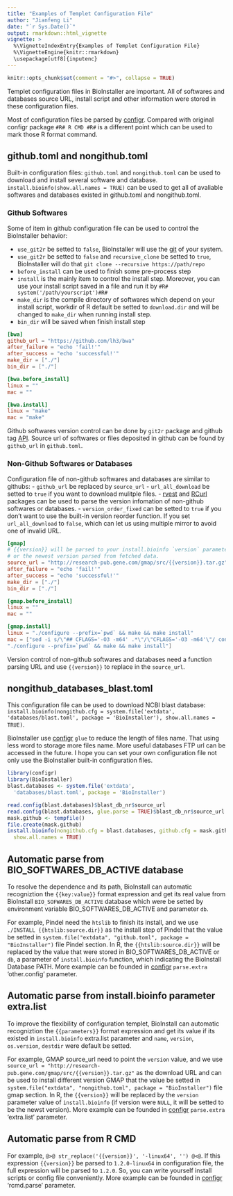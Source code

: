 ```yaml
---
title: "Examples of Templet Configuration File"
author: "Jianfeng Li"
date: "`r Sys.Date()`"
output: rmarkdown::html_vignette
vignette: >
  %\VignetteIndexEntry{Examples of Templet Configuration File}
  %\VignetteEngine{knitr::rmarkdown}
  \usepackage[utf8]{inputenc}
---
```


```r
knitr::opts_chunk$set(comment = "#>", collapse = TRUE)
```

Templet configuration files in BioInstaller are important. All of softwares and databases source URL, install script and other information were stored in these configuration files. 

Most of configuration files be parsed by [configr](https://github.com/Miachol/configr). Compared with original configr package `#R# R CMD #R#` is a different point which can be used to mark those R format command. 

## github.toml and nongithub.toml

Built-in configuration files: `github.toml` and `nongithub.toml` can be used to download and install several software and database. `install.bioinfo(show.all.names = TRUE)` can be used to get all of avaliable softwares and databases existed in github.toml and nongithub.toml.

### Github Softwares

Some of item in github configuration file can be used to control the BioInstaller behavior:

- `use_git2r` be setted to `false`, BioInstaller will use the [git](https://en.wikipedia.org/wiki/Git) of your system.
- `use_git2r` be setted to `false` and `recursive_clone` be setted to `true`, BioInstaller will do that `git clone --recursive https://path/repo`
- `before_install` can be used to finish some pre-process step
- `install` is the mainly item to control the install step. Moreover, you can use your install script saved in a file and run it by `#R# system('/path/yourscript')#R#`
- `make_dir` is the compile directory of softwares which depend on your install script, workdir of R default be setted to `download.dir` and will be changed to `make_dir` when running install step.
- `bin_dir` will be saved when finish install step

```toml
[bwa]
github_url = "https://github.com/lh3/bwa"
after_failure = "echo 'fail!'"
after_success = "echo 'successful!'"
make_dir = ["./"]
bin_dir = ["./"]

[bwa.before_install]
linux = ""
mac = ""

[bwa.install]
linux = "make"
mac = "make"
```

Github softwares version control can be done by `git2r` package and github tag [API](https://developer.github.com/v3). Source url of softwares or files deposited in github can be found by `github_url` in `github.toml`.

### Non-Github Softwares or Databases

Configuration file of non-github softwares and databases are similar to githubs:
- `github_url` be replaced by `source_url` 
- `url_all_download` be setted to `true` if you want to download mulitple files. 
- [rvest](https://cran.r-project.org/package=rvest) and [RCurl](https://cran.r-project.org/package=RCurl) packages can be used to parse the version infomation of non-github softwares or databases.
- `version_order_fixed` can be setted to `true` if you don't want to use the built-in version reorder function. If you set `url_all_download` to `false`, which can let us using multiple mirror to avoid one of invalid URL.

```toml
[gmap]
# {{version}} will be parsed to your install.bioinfo `version` parameter
# or the newest version parsed from fetched data.
source_url = "http://research-pub.gene.com/gmap/src/{{version}}.tar.gz"
after_failure = "echo 'fail!'"
after_success = "echo 'successful!'"
make_dir = ["./"]
bin_dir = ["./"]

[gmap.before_install]
linux = ""
mac = ""

[gmap.install]
linux = "./configure --prefix=`pwd` && make && make install"
mac = ["sed -i s/\"## CFLAGS='-O3 -m64' .*\"/\"CFLAGS='-O3 -m64'\"/ config.site",
"./configure --prefix=`pwd` && make && make install"]
```

Version control of non-github softwares and databases need a function parsing URL and use `{{version}}` to replace in the `source_url`.

## nongithub_databases_blast.toml

This configuration file can be used to download NCBI blast database: `install.bioinfo(nongithub.cfg = system.file('extdata', 'databases/blast.toml', package = 'BioInstaller'), show.all.names = TRUE)`.

BioInstaller use [configr](https://github.com/Miachol/configr) `glue` to reduce the length of files name. That using less word to storage more files name. More useful databases FTP url can be accessed in the future. I hope you can set your own configuration file not only use the BioInstaller built-in configuration files.

```r
library(configr)
library(BioInstaller)
blast.databases <- system.file('extdata', 
  'databases/blast.toml', package = 'BioInstaller')

read.config(blast.databases)$blast_db_nr$source_url
read.config(blast.databases, glue.parse = TRUE)$blast_db_nr$source_url
mask.github <- tempfile()
file.create(mask.github)
install.bioinfo(nongithub.cfg = blast.databases, github.cfg = mask.github,
  show.all.names = TRUE)
```

## Automatic parse from BIO_SOFTWARES_DB_ACTIVE database
To resolve the dependence and its path, BioInstall can automatic recogniztion the `{{key:value}}` format expression and get its real value from BioInstall `BIO_SOFWARES_DB_ACTIVE` database which were be setted by environment variable BIO_SOFTWARES_DB_ACTIVE and parameter `db`.

For example, Pindel need the `htslib` to finish its install, and we use `./INSTALL {{htslib:source.dir}}` as the install step of Pindel that the value be setted in `system.file("extdata", "github.toml", package = "BioInstaller")` file Pindel section. In R, the `{{htslib:source.dir}}` will be replaced by the value that were stored in BIO_SOFTWARES_DB_ACTIVE or `db`, a parameter of `install.bioinfo` function, which indicating the BioInstall Database PATH. More example can be founded in [configr](https://github.com/Miachol/configr) `parse.extra` 'other.config' parameter.

## Automatic parse from install.bioinfo parameter extra.list
To improve the flexibility of configuration templet, BioInstall can automatic recogniztion the `{{parameters}}` format expression and get its value if its existed in `install.bioinfo` extra.list parameter and `name`, `version`, `os.version`, `destdir` were default be setted.

For example, GMAP source_url need to point the `version` value, and we use `source_url = "http://research-pub.gene.com/gmap/src/{{version}}.tar.gz"` as the download URL and can be used to install different version GMAP that the value be setted in `system.file("extdata", "nongithub.toml", package = "BioInstaller")` file gmap section. In R, the `{{version}}` will be replaced by the `version` parameter value of `install.bioinfo` (if version were `NULL`, it will be setted to be the newst version). More example can be founded in [configr](https://github.com/Miachol/configr) `parse.extra` 'extra.list' parameter.

## Automatic parse from R CMD
For example, `@>@ str_replace('{{version}}', '-linux64', '') @<@`. If this expression `{{version}}` be parsed to `1.2.0-linux64` in configuration file, the full expression will be parsed to `1.2.0`. So, you can write yourself install scripts or config file conveniently. More example can be founded in [configr](https://github.com/Miachol/configr) 'rcmd.parse' parameter.
